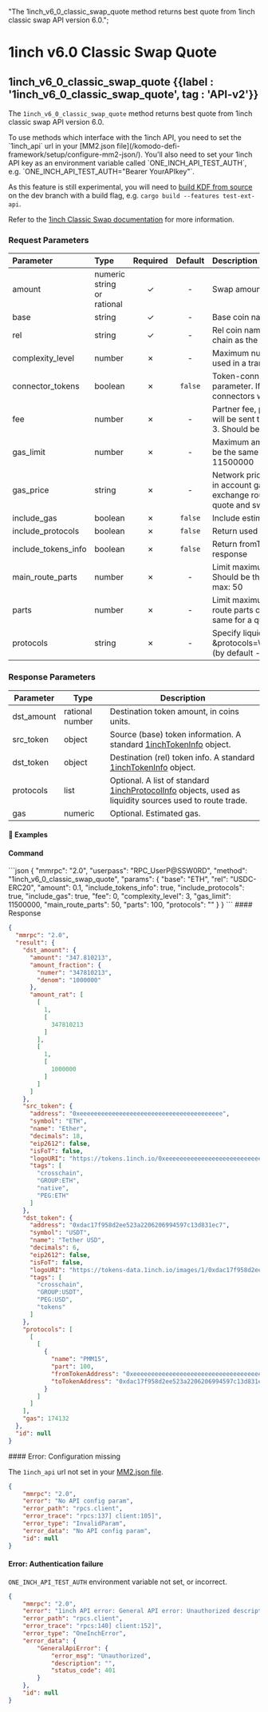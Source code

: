   "The 1inch_v6_0_classic_swap_quote method returns best quote from 1inch classic swap API version 6.0.";

# 1inch v6.0 Classic Swap Quote

## 1inch\_v6\_0\_classic\_swap\_quote {{label : '1inch_v6_0_classic_swap_quote', tag : 'API-v2'}}

The `1inch_v6_0_classic_swap_quote` method returns best quote from 1inch classic swap API version 6.0.

<Note>
  To use methods which interface with the 1inch API, you need to set the `1inch_api` url in your [MM2.json file](/komodo-defi-framework/setup/configure-mm2-json/).
  You'll also need to set your 1inch API key as an environment variable called `ONE_INCH_API_TEST_AUTH`, e.g. `ONE_INCH_API_TEST_AUTH="Bearer YourAPIkey"`.

  As this feature is still experimental, you will need to [build KDF from source](https://github.com/KomodoPlatform/komodo-defi-framework?tab=readme-ov-file#building-from-source) on the dev branch with a build flag, e.g. `cargo build --features test-ext-api`.
</Note>

Refer to the [1inch Classic Swap documentation](https://portal.1inch.dev/documentation/apis/swap/classic-swap/quick-start) for more information.

### Request Parameters

| Parameter             | Type                       | Required | Default | Description                                                                                                                              |
| :-------------------- | :------------------------- | :------: | :-----: | :--------------------------------------------------------------------------------------------------------------------------------------- |
| amount                | numeric string or rational |     ✓    |    -    | Swap amount (in coins units)                                                                                                             |
| base                  | string                     |     ✓    |    -    | Base coin name                                                                                                                           |
| rel                   | string                     |     ✓    |    -    | Rel coin name (must be from the same EVM chain as the base coin)                                                                         |
| complexity\_level     | number                     |     ✗    |    -    | Maximum number of token-connectors to be used in a transaction, min: 0; max: 3                                                           |
| connector\_tokens     | boolean                    |     ✗    | `false` | Token-connectors can be specified via this parameter. If not set, default token-connectors will be used                                  |
| fee                   | number                     |     ✗    |    -    | Partner fee, percentage of src token amount will be sent to referrer address, min: 0; max: 3. Should be the same for quote and swap.     |
| gas\_limit            | number                     |     ✗    |    -    | Maximum amount of gas for a swap. Should be the same for a quote and swap. max: 11500000                                                 |
| gas\_price            | string                     |     ✗    |    -    | Network price per gas, in Gwei. 1inch takes in account gas expenses to determine exchange route. Should be the same for a quote and swap |
| include\_gas          | boolean                    |     ✗    | `false` | Include estimated gas in return value                                                                                                    |
| include\_protocols    | boolean                    |     ✗    | `false` | Return used swap protocols in response                                                                                                   |
| include\_tokens\_info | boolean                    |     ✗    | `false` | Return fromToken and toToken info in response                                                                                            |
| main\_route\_parts    | number                     |     ✗    |    -    | Limit maximum number of main route parts. Should be the same for a quote and swap. max: 50                                               |
| parts                 | number                     |     ✗    |    -    | Limit maximum number of parts each main route parts can be split into. Should be the same for a quote and swap. max: 100                 |
| protocols             | string                     |     ✗    |    -    | Specify liquidity sources e.g.: \&protocols=WETH,CURVE,BALANCER,...,ZRX (by default - all used)                                          |

### Response Parameters

| Parameter   | Type            | Description                                                                                                                                                                        |
| ----------- | --------------- | ---------------------------------------------------------------------------------------------------------------------------------------------------------------------------------- |
| dst\_amount | rational number | Destination token amount, in coins units.                                                                                                                                          |
| src\_token  | object          | Source (base) token information. A standard [1inchTokenInfo](/komodo-defi-framework/api/common_structures/orders/#1inch-token-info) object.                                        |
| dst\_token  | object          | Destination (rel) token info. A standard [1inchTokenInfo](/komodo-defi-framework/api/common_structures/orders/#1inch-token-info) object.                                           |
| protocols   | list            | Optional. A list of standard [1inchProtocolInfo](/komodo-defi-framework/api/common_structures/orders/#1inch-protocol-info) objects, used as liquidity sources used to route trade. |
| gas         | numeric         | Optional. Estimated gas.                                                                                                                                                           |

#### 📌 Examples

#### Command

<CodeGroup title="" tag="POST" label="1inch_v6_0_classic_swap_quote" mm2MethodDecorate="true">
  ```json
  {
    "mmrpc": "2.0",
    "userpass": "RPC_UserP@SSW0RD",
    "method": "1inch_v6_0_classic_swap_quote",
    "params": {
      "base": "ETH",
      "rel": "USDC-ERC20",
      "amount": 0.1,
      "include_tokens_info": true,
      "include_protocols": true,
      "include_gas": true,
      "fee": 0,
      "complexity_level": 3,
      "gas_limit": 11500000,
      "main_route_parts": 50,
      "parts": 100,
      "protocols": ""
    }
  }
  ```
</CodeGroup>

<CollapsibleSection expandedText="Hide Response" collapsedText="Show Response">
  #### Response

  ```json
  {
    "mmrpc": "2.0",
    "result": {
      "dst_amount": {
        "amount": "347.810213",
        "amount_fraction": {
          "numer": "347810213",
          "denom": "1000000"
        },
        "amount_rat": [
          [
            1,
            [
              347810213
            ]
          ],
          [
            1,
            [
              1000000
            ]
          ]
        ]
      },
      "src_token": {
        "address": "0xeeeeeeeeeeeeeeeeeeeeeeeeeeeeeeeeeeeeeeee",
        "symbol": "ETH",
        "name": "Ether",
        "decimals": 18,
        "eip2612": false,
        "isFoT": false,
        "logoURI": "https://tokens.1inch.io/0xeeeeeeeeeeeeeeeeeeeeeeeeeeeeeeeeeeeeeeee.png",
        "tags": [
          "crosschain",
          "GROUP:ETH",
          "native",
          "PEG:ETH"
        ]
      },
      "dst_token": {
        "address": "0xdac17f958d2ee523a2206206994597c13d831ec7",
        "symbol": "USDT",
        "name": "Tether USD",
        "decimals": 6,
        "eip2612": false,
        "isFoT": false,
        "logoURI": "https://tokens-data.1inch.io/images/1/0xdac17f958d2ee523a2206206994597c13d831ec7.webp",
        "tags": [
          "crosschain",
          "GROUP:USDT",
          "PEG:USD",
          "tokens"
        ]
      },
      "protocols": [
        [
          [
            {
              "name": "PMM15",
              "part": 100,
              "fromTokenAddress": "0xeeeeeeeeeeeeeeeeeeeeeeeeeeeeeeeeeeeeeeee",
              "toTokenAddress": "0xdac17f958d2ee523a2206206994597c13d831ec7"
            }
          ]
        ]
      ],
      "gas": 174132
    },
    "id": null
  }
  ```
</CollapsibleSection>

<CollapsibleSection expandedText="Hide Error Responses" collapsedText="Show Error Responses">
  #### Error: Configuration missing

  The `1inch_api` url not set in your [MM2.json file](/komodo-defi-framework/setup/configure-mm2-json/).

  ```json
  {
      "mmrpc": "2.0",
      "error": "No API config param",
      "error_path": "rpcs.client",
      "error_trace": "rpcs:137] client:105]",
      "error_type": "InvalidParam",
      "error_data": "No API config param",
      "id": null
  }
  ```

  #### Error: Authentication failure

  `ONE_INCH_API_TEST_AUTH` environment variable not set, or incorrect.

  ```json
  {
      "mmrpc": "2.0",
      "error": "1inch API error: General API error: Unauthorized description: ",
      "error_path": "rpcs.client",
      "error_trace": "rpcs:140] client:152]",
      "error_type": "OneInchError",
      "error_data": {
          "GeneralApiError": {
              "error_msg": "Unauthorized",
              "description": "",
              "status_code": 401
          }
      },
      "id": null
  }
  ```
</CollapsibleSection>
